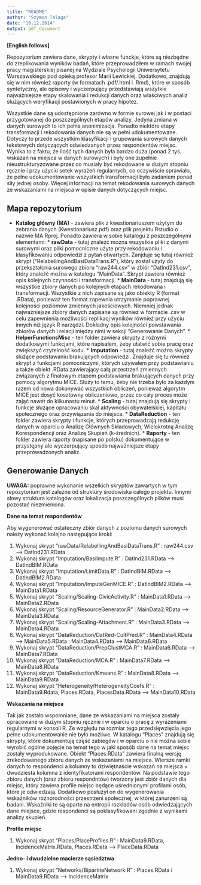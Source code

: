 ```yaml
---
title: "README"
author: "Szymon Talaga"
date: "10.12.2014"
output: pdf_document
---
```


**[English follows]**

Repozytorium zawiera dane, skrypty i własne funckje, które są niezbędne do zreplikowania wyników badań, które przeprowadziłem w ramach swojej pracy magisterskiej pisanej na Wydziale Psychologii Uniwersytetu Warszawskiego pod opieką profesor Marii Lewickiej. Dodatkowo, znajdują się w nim również raporty (w formatach .pdf/.html i .Rmd), które w sposób syntetyczny, ale opisowy i wyczerpujący przedstawiają wszytkie najważniejsze etapy skalowania i redukcji danych oraz właściwych analiz służących weryfikacji postawionych w pracy hipotez.

Wszystkie dane są udostępnione zarówno w formie surowej jak i w postaci przygotowanej do poszczególnych etapów analizy. Jedyna zmiana w danych surowych to ich pełna anonimizacja. Ponadto niektóre etapy transformacji i rekodowania danych nie są w pełni udokumentowane. Dotyczy to przede wszystkim klasyfikacji i grupowania surowych danych tekstowych dotyczących odwiedzanych przez respondentów miejsc. Wynika to z faktu, że ilość tych danych była bardzo duża (ponad 2 tys. wskazań na miejsca w danych surowych) i były one zupełnie nieustrukturyzowane przez co musiały być rekodowane w dużym stopniu ręcznie i przy użyciu setek wyrażeń regularnych, co oczywiście sprawiało, że pełne udokumentowanie wszystkich transformacji było zadaniem ponad siły jednej osoby. Więcej informacji na temat rekodowania surowych danych ze wskazaniami na miejsca w opisie danych dotyczących miejsc.

Mapa repozytorium
----------------------
* **Katalog główny (MA)** - zawiera plik z kwestionariuszem użytym do zebrania danych (Kwestionariusz.pdf) oraz plik projektu Rstudio o nazwie MA.Rproj. Ponadto zawiera w sobie katalogu z poszczególnymi elementami:
      * **rawData** - tutaj znaleźć można wszystkie pliki z danymi surowymi oraz pliki pomocniczne użyte przy rekodowaniu i klasyfikowaniu odpowiedzi z pytań otwartych. Zanjduje sę tutaj również skrypt ("RelabellingAndBasiDataTrans.R"), który został użyty do przekształcnia surowego zbioru "raw244.csv" w zbiór "DatInd231.csv", który znaleźć można w katalogu "MainData". Skrypt zawiera również opis kolejnych czynności i transformacji.
      * **MainData** - tutaj znajdują się wszystkie zbiory danych po kolejnych etapach rekodowana i transformacji. Wszystkie z nich zapisane są jako obiekty R (format .RData), ponieważ ten format zapewnia utrzymanie poprawnej kolejności poziomów zmiennych jakościowych. Niemniej jednak najważniejsze zbiory danych zapisane są również w formacie .csv w celu zapewnienia możliwości replikacj wyników również przy użyciu innych niż język R narzędzi. Dokładny opis kolejności powstawania zbiorów danych i relacji między nimi w sekcji "Generowanie Danych".
      * **HelperFunctionsMisc** - ten folder zawiera skrypty z różnymi dodatkowymi funkcjami, które napisałem, żeby ułatwić sobie pracę oraz zwiększyć czytelność kodu.
      * **Imputation** - tutaj znaleźć można skrypty służące podstawaniu brakujących odpowiedzi. Znajduje się tu również skrypt z funkcjami pomocniczymi, których używałem przy podstawianiu a także obiekt .RData zawierający całą przestrzeń zmiennych związanych z finałowym etapem podstawiania brakujących danych przy pomocy algorytmu MICE. Służy to temu, żeby nie trzeba było za każdym razem od nowa dokonywać wszystkich obliczeń, ponieważ algorytm MICE jest dosyć kosztowny obliczeniowo, przez co cały proces może zająć nawet do kilkunastu minut.
      * **Scaling** - tutaj znajdują się skrypty i funkcje służące opracowaniu skal aktywności obywatelskiej, kapitału społecznego oraz przywiązania do miejsca.
      * **DataReduction** - ten folder zawiera skrypty i funkcje, których przeprowadzają redukcję danych w oparciu o Analizę Głównych Składowych, Wielokrotną Analizę Korespondencji oraz Analizę Skupień (k-średnich).
      * **Raporty** - ten folder zawiera raporty (napisane po polsku) dokumentujące w przystępny ale wyczerpujący sposób najważniejsze etapy przeprowadzonych analiz.

Generowanie Danych
---------------------

**UWAGA:** poprawne wykonanie wszelkich skryptów zawartych w tym repozytorium jest zależne od struktury środowiska całego projektu. Innymi słowy struktura katalogów oraz lokalizacja poszczególnych plików musi pozostać niezmieniona.

**Dane na temat respondentów**

Aby wygenerować ostateczny zbiór danych z poziomu danych surowych należy wykonać kolejno następujące kroki:

1. Wykonaj skrypt "rawData/RelabellingAndBasiDataTrans.R" : raw244.csv --> DatInd231.RData
2. Wykonaj skrypt "Imputation/BasiImpute.R" : DatInd231.RData --> DatIndBIM.RData
3. Wykonaj skrypt "Imputation/LimitData.R" : DatIndBIM.RData --> DatIndBIM2.RData
4. Wykonaj skrypt "Imputation/ImputeGenMICE.R" : DatIndBIM2.RData --> MainData1.RData
5. Wykonaj skrypt "Scaling/Scaling-CivicActivity.R" : MainData1.RData --> MainData2.RData
6. Wykonaj skrypt "Scaling/ResourceGenerator.R" : MainData2.RData --> MainData3.RData
7. Wykonaj skrypt "Scaling/Scaling-Attachment.R" : MainData3.RData --> MainData4.RData
8. Wykonaj skrypt "DataReduction/DatRed-CultPred.R" : MainData4.RData --> MainData5.RData
                                                    : MainData4.RData --> MainData6.RData
9. Wykonaj skrypt "DataReduction/PrepClustMCA.R" : MainData6.RData --> MainData7.RData
10. Wykonaj skrypt "DataReduction/MCA.R" : MainData7.RData --> MainData8.RData
11. Wykonaj skrypt "DataReduction/Kmeans.R" : MainData8.RData --> MainData9.RData
12. Wykonaj skrypt "Heterogeneity/HeterogeneityCoefs.R" : MainData9.Rdata, Places.RData, PlacesData.RData --> MainData10.RData

**Wskazania na miejsca**

Tak jak zostało wspomniane, dane ze wskazaniami na miejsca zostały opracowane w dużym stopniu ręcznie i w oparciu o pracę z wyrażeniami regularnymi w konsoli R. Ze względu na rozmiar tego przedsięwzięcia jego pełne udokumentowanie nie było możliwe. W katalogu "Places" znajdują się skrypty, które dokumentują część zabiegów i w oparciu o nie można sobie wyrobić ogólne pojęcie na temat tego w jaki sposób dane na temat miejsc zostały wyprodukowane. Obiekt "Places.RData" zawiera finalną wersję zrekodowanego zbioru danych ze wskazaniami na miejsca. Wiersze ramki danych to respondenci a kolumny to dziwiętnaście wskazań na miejsca + dwudziesta kolumna z identyfikatorami respondentów. Na podstawie tego zbioru danych (oraz zbioru respondntów) tworzony jest zbiór danych dla miejsc, który zawiera profile miejsc będące uśrednionymi profilami osób, które je odwiedzają. Dodatkowo posłużył on do wygenerowania wskaźników różnorodności przestrzeni społecznej, w której zanurzeni są badani. Wskaźniki te są oparte na entropii rozkładów osób odwiedzających dane miejsce, gdzie respondenci są poklasyfikowani zgodnie z wynikami analizy skupień.

**Profile miejsc**

1. Wykonaj skrypt "Places/PlaceProfiles.R" : MainData9.RData, IncidenceMatrix.RData, Places.RData --> PlaceData.RData

**Jedno- i dwudzielne macierze sąsiedztwa**

1. Wykonaj skrypt "Networks/BipartiteNetwork.R" : Places.RData i MainData9.RData --> IncidenceMatrix